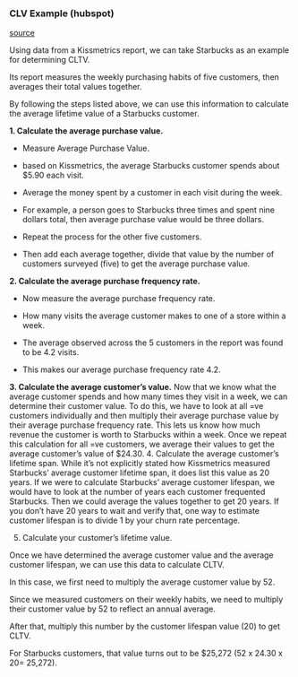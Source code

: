 ### CLV Example (hubspot)

[source](https://blog.hubspot.com/service/how-to-calculate-customer-lifetime-value#:~:text=to%20LTV%20ratio.-,Customer%20Lifetime%20Value%20Example,averages%20their%20total%20values%20together.)

Using data from a Kissmetrics report, we can take Starbucks as an example for determining CLTV.

Its report measures the weekly purchasing habits of five customers, then averages their total values together.

By following the steps listed above, we can use this information to calculate the average lifetime value of a Starbucks customer.

**1. Calculate the average purchase value.**

- Measure Average Purchase Value.

- based on Kissmetrics, the average Starbucks customer spends about $5.90 each visit.

- Average the money spent by a customer in each visit during the week.

- For example, a  person goes to Starbucks three times and spent nine dollars total, then average purchase value would be three dollars.

- Repeat the process for the other five customers.

- Then add each average together, divide that value by the number of customers surveyed (five) to get the average purchase value.

**2. Calculate the average purchase frequency rate.**

- Now measure the average purchase frequency rate.

- How many visits the average customer makes to one of a store within a week.

- The average observed across the 5 customers in the report was found to be 4.2 visits.

- This makes our average purchase frequency rate 4.2.


**3. Calculate the average customer's value.**
Now that we know what the average customer spends and how many times they visit in a week, we can determine their customer value.
To do this, we have to look at all =ve customers individually and then multiply their average purchase value by their average purchase frequency rate. This lets us know how much revenue the customer is worth to Starbucks within a week.
Once we repeat this calculation for all =ve customers, we average their values to get the average customer's value of $24.30.
4. Calculate the average customer's lifetime span.
While it's not explicitly stated how Kissmetrics measured Starbucks' average customer lifetime span, it does list this value as 20 years.
If we were to calculate Starbucks' average customer lifespan, we would have to look at the number of years each customer frequented Starbucks. Then we could average the values together to get 20 years.
If you don't have 20 years to wait and verify that, one way to estimate customer lifespan is to divide 1 by your churn rate percentage.


5. Calculate your customer's lifetime value.

Once we have determined the average customer value and the average customer lifespan, we can use this data to calculate CLTV.

In this case, we first need to multiply the average customer value by 52.

Since we measured customers on their weekly habits, we need to multiply their customer value by 52 to reflect an annual average.

After that, multiply this number by the customer lifespan value (20) to get CLTV.

For Starbucks customers, that value turns out to be $25,272 (52 x 24.30 x 20= 25,272).

